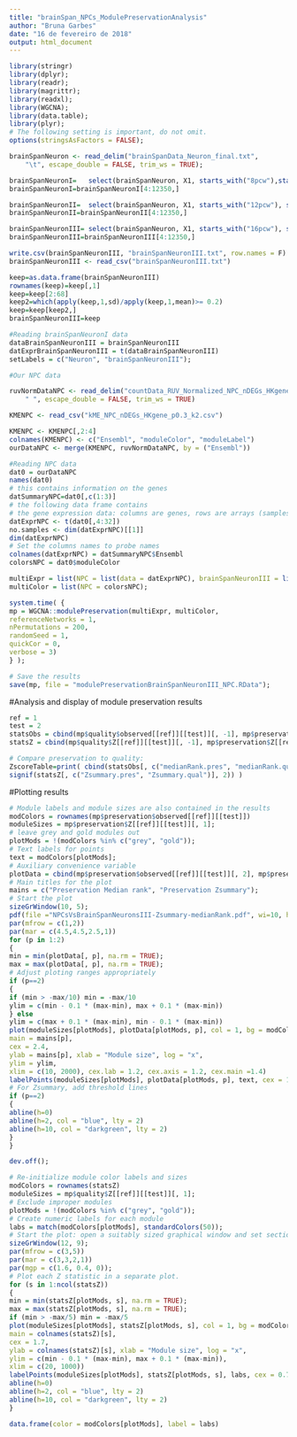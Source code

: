```yaml
---
title: "brainSpan_NPCs_ModulePreservationAnalysis"
author: "Bruna Garbes"
date: "16 de fevereiro de 2018"
output: html_document
---
```




```r
library(stringr)
library(dplyr);
library(readr);
library(magrittr);
library(readxl);
library(WGCNA);
library(data.table);
library(plyr);
# The following setting is important, do not omit.
options(stringsAsFactors = FALSE);
```

```r
brainSpanNeuron <- read_delim("brainSpanData_Neuron_final.txt", 
    "\t", escape_double = FALSE, trim_ws = TRUE);
```

```r
brainSpanNeuronI=   select(brainSpanNeuron, X1, starts_with("8pcw"),starts_with("9pcw"));
brainSpanNeuronI=brainSpanNeuronI[4:12350,]
```

```r
brainSpanNeuronII=  select(brainSpanNeuron, X1, starts_with("12pcw"), starts_with("13pcw"));
brainSpanNeuronII=brainSpanNeuronII[4:12350,]
```

```r
brainSpanNeuronIII= select(brainSpanNeuron, X1, starts_with("16pcw"), starts_with("17pcw"));
brainSpanNeuronIII=brainSpanNeuronIII[4:12350,]
```

```r
write.csv(brainSpanNeuronIII, "brainSpanNeuronIII.txt", row.names = F)
brainSpanNeuronIII <- read_csv("brainSpanNeuronIII.txt")

keep=as.data.frame(brainSpanNeuronIII)
rownames(keep)=keep[,1]
keep=keep[2:68]
keep2=which(apply(keep,1,sd)/apply(keep,1,mean)>= 0.2)
keep=keep[keep2,]
brainSpanNeuronIII=keep

#Reading brainSpanNeuronI data
dataBrainSpanNeuronIII = brainSpanNeuronIII
datExprBrainSpanNeuronIII = t(dataBrainSpanNeuronIII)
setLabels = c("Neuron", "brainSpanNeuronIII");
```

```r
#Our NPC data

ruvNormDataNPC <- read_delim("countData_RUV_Normalized_NPC_nDEGs_HKgenes_p0.3_k2.txt", 
    " ", escape_double = FALSE, trim_ws = TRUE)

KMENPC <- read_csv("kME_NPC_nDEGs_HKgene_p0.3_k2.csv")

KMENPC <- KMENPC[,2:4]
colnames(KMENPC) <- c("Ensembl", "moduleColor", "moduleLabel")
ourDataNPC <- merge(KMENPC, ruvNormDataNPC, by = ("Ensembl"))

```

```r
#Reading NPC data
dat0 = ourDataNPC
names(dat0)
# this contains information on the genes
datSummaryNPC=dat0[,c(1:3)]
# the following data frame contains
# the gene expression data: columns are genes, rows are arrays (samples)
datExprNPC <- t(dat0[,4:32])
no.samples <- dim(datExprNPC)[[1]]
dim(datExprNPC)
# Set the columns names to probe names
colnames(datExprNPC) = datSummaryNPC$Ensembl
colorsNPC = dat0$moduleColor

```

```r
multiExpr = list(NPC = list(data = datExprNPC), brainSpanNeuronIII = list(data = datExprBrainSpanNeuronIII));
multiColor = list(NPC = colorsNPC);
```

```r

system.time( {
mp = WGCNA::modulePreservation(multiExpr, multiColor,
referenceNetworks = 1,
nPermutations = 200,
randomSeed = 1,
quickCor = 0,
verbose = 3)
} );

# Save the results
save(mp, file = "modulePreservationBrainSpanNeuronIII_NPC.RData");
```

#Analysis and display of module preservation results
```r

ref = 1
test = 2
statsObs = cbind(mp$quality$observed[[ref]][[test]][, -1], mp$preservation$observed[[ref]][[test]][, -1])
statsZ = cbind(mp$quality$Z[[ref]][[test]][, -1], mp$preservation$Z[[ref]][[test]][, -1]);

# Compare preservation to quality:
ZscoreTable=print( cbind(statsObs[, c("medianRank.pres", "medianRank.qual")],
signif(statsZ[, c("Zsummary.pres", "Zsummary.qual")], 2)) )
```

#Plotting results
```r
# Module labels and module sizes are also contained in the results
modColors = rownames(mp$preservation$observed[[ref]][[test]])
moduleSizes = mp$preservation$Z[[ref]][[test]][, 1];
# leave grey and gold modules out
plotMods = !(modColors %in% c("grey", "gold"));
# Text labels for points
text = modColors[plotMods];
# Auxiliary convenience variable
plotData = cbind(mp$preservation$observed[[ref]][[test]][, 2], mp$preservation$Z[[ref]][[test]][, 2])
# Main titles for the plot
mains = c("Preservation Median rank", "Preservation Zsummary");
# Start the plot
sizeGrWindow(10, 5);
pdf(file ="NPCsVsBrainSpanNeuronsIII-Zsummary-medianRank.pdf", wi=10, h=5)
par(mfrow = c(1,2))
par(mar = c(4.5,4.5,2.5,1))
for (p in 1:2)
{
min = min(plotData[, p], na.rm = TRUE);
max = max(plotData[, p], na.rm = TRUE);
# Adjust ploting ranges appropriately
if (p==2)
{
if (min > -max/10) min = -max/10
ylim = c(min - 0.1 * (max-min), max + 0.1 * (max-min))
} else
ylim = c(max + 0.1 * (max-min), min - 0.1 * (max-min))
plot(moduleSizes[plotMods], plotData[plotMods, p], col = 1, bg = modColors[plotMods], pch = 21,
main = mains[p],
cex = 2.4,
ylab = mains[p], xlab = "Module size", log = "x",
ylim = ylim,
xlim = c(10, 2000), cex.lab = 1.2, cex.axis = 1.2, cex.main =1.4)
labelPoints(moduleSizes[plotMods], plotData[plotMods, p], text, cex = 1, offs = 0.08);
# For Zsummary, add threshold lines
if (p==2)
{
abline(h=0)
abline(h=2, col = "blue", lty = 2)
abline(h=10, col = "darkgreen", lty = 2)
}
}

dev.off();
```

```r
# Re-initialize module color labels and sizes
modColors = rownames(statsZ)
moduleSizes = mp$quality$Z[[ref]][[test]][, 1];
# Exclude improper modules
plotMods = !(modColors %in% c("grey", "gold"));
# Create numeric labels for each module
labs = match(modColors[plotMods], standardColors(50));
# Start the plot: open a suitably sized graphical window and set sectioning and margins.
sizeGrWindow(12, 9);
par(mfrow = c(3,5))
par(mar = c(3,3,2,1))
par(mgp = c(1.6, 0.4, 0));
# Plot each Z statistic in a separate plot.
for (s in 1:ncol(statsZ))
{
min = min(statsZ[plotMods, s], na.rm = TRUE);
max = max(statsZ[plotMods, s], na.rm = TRUE);
if (min > -max/5) min = -max/5
plot(moduleSizes[plotMods], statsZ[plotMods, s], col = 1, bg = modColors[plotMods], pch = 21,
main = colnames(statsZ)[s],
cex = 1.7,
ylab = colnames(statsZ)[s], xlab = "Module size", log = "x",
ylim = c(min - 0.1 * (max-min), max + 0.1 * (max-min)),
xlim = c(20, 1000))
labelPoints(moduleSizes[plotMods], statsZ[plotMods, s], labs, cex = 0.7, offs = 0.04);
abline(h=0)
abline(h=2, col = "blue", lty = 2)
abline(h=10, col = "darkgreen", lty = 2)
}

data.frame(color = modColors[plotMods], label = labs)
```
